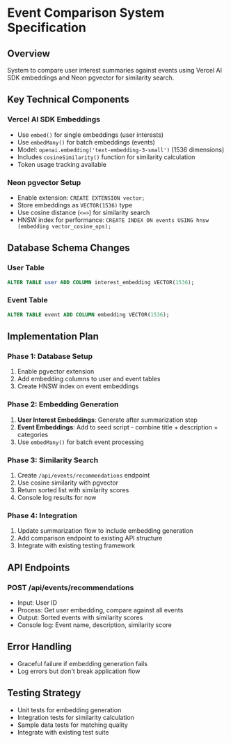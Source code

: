 # Event Comparison System Specification

## Overview
System to compare user interest summaries against events using Vercel AI SDK embeddings and Neon pgvector for similarity search.

## Key Technical Components

### Vercel AI SDK Embeddings
- Use `embed()` for single embeddings (user interests)
- Use `embedMany()` for batch embeddings (events)
- Model: `openai.embedding('text-embedding-3-small')` (1536 dimensions)
- Includes `cosineSimilarity()` function for similarity calculation
- Token usage tracking available

### Neon pgvector Setup
- Enable extension: `CREATE EXTENSION vector;`
- Store embeddings as `VECTOR(1536)` type
- Use cosine distance (`<=>`) for similarity search
- HNSW index for performance: `CREATE INDEX ON events USING hnsw (embedding vector_cosine_ops);`

## Database Schema Changes

### User Table
```sql
ALTER TABLE user ADD COLUMN interest_embedding VECTOR(1536);
```

### Event Table  
```sql
ALTER TABLE event ADD COLUMN embedding VECTOR(1536);
```

## Implementation Plan

### Phase 1: Database Setup
1. Enable pgvector extension
2. Add embedding columns to user and event tables
3. Create HNSW index on event embeddings

### Phase 2: Embedding Generation
1. **User Interest Embeddings**: Generate after summarization step
2. **Event Embeddings**: Add to seed script - combine title + description + categories
3. Use `embedMany()` for batch event processing

### Phase 3: Similarity Search
1. Create `/api/events/recommendations` endpoint
2. Use cosine similarity with pgvector
3. Return sorted list with similarity scores
4. Console log results for now

### Phase 4: Integration
1. Update summarization flow to include embedding generation
2. Add comparison endpoint to existing API structure
3. Integrate with existing testing framework

## API Endpoints

### POST /api/events/recommendations
- Input: User ID
- Process: Get user embedding, compare against all events
- Output: Sorted events with similarity scores
- Console log: Event name, description, similarity score

## Error Handling
- Graceful failure if embedding generation fails
- Log errors but don't break application flow

## Testing Strategy
- Unit tests for embedding generation
- Integration tests for similarity calculation
- Sample data tests for matching quality
- Integrate with existing test suite